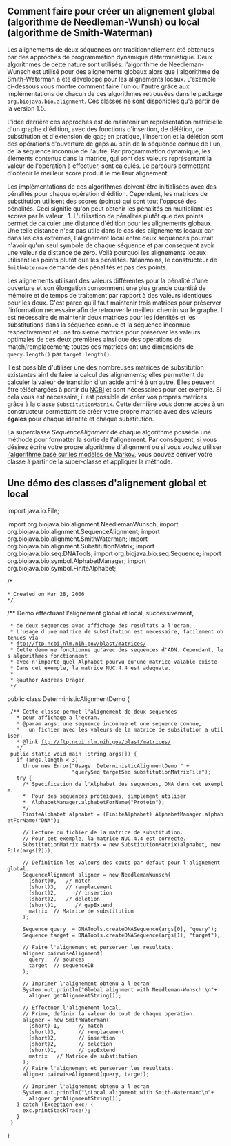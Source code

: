 == Comment faire pour cr&eacute;er un alignement global (algorithme de Needleman-Wunsh) ou local (algorithme de Smith-Waterman) ==

Les alignements de deux s&eacute;quences ont traditionnellement &eacute;t&eacute; obtenues par des approches de programmation dynamique d&eacute;terministique. Deux algorithmes de cette nature sont utilis&eacute;s: l'algorithme de Needleman-Wunsch est utilis&eacute; pour des alignements globaux alors que l'algorithme de Smith-Waterman a &eacute;t&eacute; d&eacute;velopp&eacute; pour les alignements locaux. L'exemple ci-dessous vous montre comment faire l'un ou l'autre gr&acirc;ce aux impl&eacute;mentations de chacun de ces algorithmes retrouv&eacute;es dans le package <code>org.biojava.bio.alignment</code>. Ces classes ne sont disponibles qu'&aacute; partir de la version 1.5.

L'id&eacute;e derri&egrave;re ces approches est de maintenir un repr&eacute;sentation matricielle d'un graphe d'&eacute;dition, avec des fonctions d'insertion, de d&eacute;l&eacute;tion, de substitution et d'extension de gap; en pratique, l'insertion et la d&eacute;l&eacute;tion sont des op&eacute;rations d'ouverture de gaps au sein de la s&eacute;quence connue de l'un, de la s&eacute;quence inconnue de l'autre. Par programmation dynamique, les &eacute;l&eacute;ments contenus dans la matrice, qui sont des valeurs repr&eacute;sentant la valeur de l'op&eacute;ration &agrave; effectuer, sont calcul&eacute;s. Le parcours permettant d'obtenir le meilleur score produit le meilleur alignement. 

Les implémentations de ces algorithmes doivent être initialisées avec des pénalités pour chaque opération d'édition. Cependant, les matrices de substitution utilisent des scores (points) qui sont tout l'opposé des pénalités. Ceci signifie qu'on peut obtenir les pénalités en multipliant les scores par la valeur -1. L'utilisation de pénalités plutôt que des points permet de calculer une distance d'édition pour les alignements globaux. Une telle distance n'est pas utile dans le cas des alignements locaux car dans les cas extrêmes, l'alignement local entre deux séquences pourrait n'avoir qu'un seul symbole de chaque séquence et par conséquent avoir une valeur de distance de zéro. Voilà pourquoi les alignements locaux utilisent les points plutôt que les pénalités. Néanmoins, le constructeur de <code>SmithWaterman</code> demande des pénalités et pas des points.

Les alignements utilisant des valeurs diff&eacute;rentes pour la p&eacute;nalit&eacute; d'une ouverture et son &eacute;longation consomment une plus grande quantit&eacute; de m&eacute;moire et de temps de traitement par rapport &agrave; des valeurs identiques pour les deux. C'est parce qu'il faut maintenir trois matrices pour pr&eacute;server l'information n&eacute;cessaire afin de retrouver le meilleur chemin sur le graphe. Il est n&eacute;cessaire de maintenir deux matrices pour les identit&eacute;s et les substitutions dans la séquence connue et la séquence inconnue respectivement et une troisieme mattrice pour  préserver les valeurs optimales de ces deux premières ainsi que des opérations de match/remplacement; toutes ces matrices ont une dimensions de <code>query.length()</code> par <code>target.length()</code>.

Il est possible d'utiliser une des nombreuses matrices de substitution existantes ainf de faire la calcul des alignements; elles permettent de calculer la valeur de transition d'un acide amin&eacute; &agrave; un autre. Elles peuvent &ecirc;tre t&eacute;l&eacute;charg&eacute;es &agrave; partir du [ftp://ftp.ncbi.nlm.nih.gov/blast/matrices/ NCBI] et sont n&eacute;cessaires pour cet exemple. Si cela vous est nécessaire, il est possible de créer vos propres matrices grâce à la classe <code>SubstitutionMatrix</code>. Cette dernière vous donne accès à un constructeur permettant de créer votre propre matrice avec des valeurs '''égales''' pour chaque identité et chaque substitution.

La superclasse ''SequenceAlignment'' de chaque algorithme poss&egrave;de une m&eacute;thode pour formatter la sortie de l'alignement. Par cons&eacute;quent, si vous d&eacute;sirez &eacute;crire votre propre algorithme d'alignment ou si vous voulez utiliser [[BioJava:CookbookFrench:DP:PairWise|l'algorithme bas&eacute; sur les mod&egrave;les de Markov]], vous pouvez d&eacute;river votre classe &agrave; partir de la super-classe et appliquer la m&eacute;thode.

== Une d&eacute;mo des classes d'alignement global et local ==

<java>
import java.io.File;

import org.biojava.bio.alignment.NeedlemanWunsch;
import org.biojava.bio.alignment.SequenceAlignment;
import org.biojava.bio.alignment.SmithWaterman;
import org.biojava.bio.alignment.SubstitutionMatrix;
import org.biojava.bio.seq.DNATools;
import org.biojava.bio.seq.Sequence;
import org.biojava.bio.symbol.AlphabetManager;
import org.biojava.bio.symbol.FiniteAlphabet;

/*
 * Created on Mar 28, 2006
 */

/** Demo effectuant l'alignement global et local, successivement,
  * de deux sequences avec affichage des resultats a l'ecran. 
  * L'usage d'une matrice de substitution est necessaire, facilement obtenues via
  * ftp://ftp.ncbi.nlm.nih.gov/blast/matrices/
  * Cette demo ne fonctionne qu'avec des sequences d'ADN. Cependant, les algorithmes fonctionnent 
  * avec n'importe quel Alphabet pourvu qu'une matrice valable existe 
  * Dans cet exemple, la matrice NUC.4.4 est adequate.
  *
  * @author Andreas Dr&auml;ger
  */
public class DeterministicAlignmentDemo {

  /** Cette classe permet l'alignement de deux sequences 
    * pour affichage a l'ecran.
    * @param args: une sequence inconnue et une sequence connue, 
    *   un fichier avec les valeurs de la matrice de subsitution a utiliser.
    * @link ftp://ftp.ncbi.nlm.nih.gov/blast/matrices/
    */
  public static void main (String args[]) {
    if (args.length < 3)
	  throw new Error("Usage: DeterministicAlignmentDemo " +
	                  "querySeq targetSeq substitutionMatrixFile");
    try {
      /* Specification de l'Alphabet des sequences, DNA dans cet exemple.
      *  Pour des sequences proteiques, simplement utiliser
      *  AlphabetManager.alphabetForName("Protein");
      */      
      FiniteAlphabet alphabet = (FiniteAlphabet) AlphabetManager.alphabetForName("DNA");
      
      // Lecture du fichier de la matrice de substitution. 
      // Pour cet exemple, la matrice NUC.4.4 est correcte.
      SubstitutionMatrix matrix = new SubstitutionMatrix(alphabet, new File(args[2]));
      
      // Definition les valeurs des couts par defaut pour l'alignement global.
      SequenceAlignment aligner = new NeedlemanWunsch( 
        (short)0, 	// match
        (short)3,	// remplacement
        (short)2,      // insertion
        (short)2,	// deletion
        (short)1,      // gapExtend
        matrix 	// Matrice de substitution
      );

      Sequence query  = DNATools.createDNASequence(args[0], "query");
      Sequence target = DNATools.createDNASequence(args[1], "target");

      // Faire l'alignement et perserver les resultats.
      aligner.pairwiseAlignment(
        query,  // sources
        target  // sequenceDB
      );

      // Imprimer l'alignement obtenu a l'ecran
      System.out.println("Global alignment with Needleman-Wunsch:\n"+
        aligner.getAlignmentString());	  
	  
      // Effectuer l'alignement local. 
      // Primo, definir la valeur du cout de chaque operation.
      aligner = new SmithWaterman(
        (short)-1,      // match
        (short)3,       // remplacement 
        (short)2,       // insertion
        (short)2,       // deletion
        (short)1,       // gapExtend
        matrix   // Matrice de substitution
      );
      // Faire l'alignement et perserver les resultats.
      aligner.pairwiseAlignment(query, target);

      // Imprimer l'alignement obtenu a l'ecran
      System.out.println("\nLocal alignment with Smith-Waterman:\n"+
        aligner.getAlignmentString());
    } catch (Exception exc) {
      exc.printStackTrace();
    }
  }
}
</java>